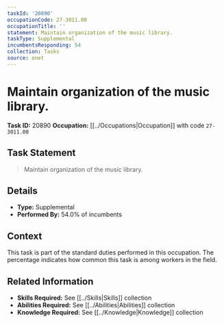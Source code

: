 ```yaml
---
taskId: '20890'
occupationCode: 27-3011.00
occupationTitle: ''
statement: Maintain organization of the music library.
taskType: Supplemental
incumbentsResponding: 54
collection: Tasks
source: onet
---
```

# Maintain organization of the music library.

**Task ID:** 20890
**Occupation:** [[../Occupations|Occupation]] with code `27-3011.00`

## Task Statement

> Maintain organization of the music library.

## Details

- **Type:** Supplemental
- **Performed By:** 54.0% of incumbents

## Context

This task is part of the standard duties performed in this occupation. The percentage indicates how common this task is among workers in the field.

## Related Information

- **Skills Required:** See [[../Skills|Skills]] collection
- **Abilities Required:** See [[../Abilities|Abilities]] collection
- **Knowledge Required:** See [[../Knowledge|Knowledge]] collection
